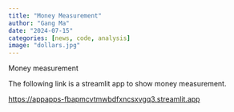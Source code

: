 ```yaml
---
title: "Money Measurement"
author: "Gang Ma"
date: "2024-07-15"
categories: [news, code, analysis]
image: "dollars.jpg"
---
```


Money measurement

The following link is a streamlit app to show money measurement.

[https://appapps-fbapmcvtmwbdfxncsxvgq3.streamlit.app](https://appapps-fbapmcvtmwbdfxncsxvgq3.streamlit.app/){.uri}
